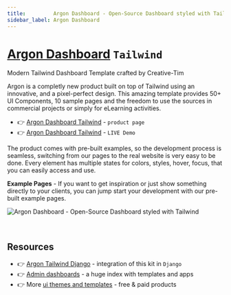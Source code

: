 ```yaml
---
title:         Argon Dashboard - Open-Source Dashboard styled with Tailwind
sidebar_label: Argon Dashboard
---
```


# [Argon Dashboard](https://www.creative-tim.com/product/argon-dashboard-tailwind?AFFILIATE=128200) `Tailwind`

<SubHeading>Modern Tailwind Dashboard Template crafted by Creative-Tim</SubHeading>

Argon is a completly new product built on top of Tailwind using an innovative, and a pixel-perfect design. 
This amazing template provides 50+ UI Components, 10 sample pages and the freedom to use the sources in commercial projects or simply for eLearning activities. 

- 👉 [Argon Dashboard Tailwind](https://www.creative-tim.com/product/argon-dashboard-tailwind?AFFILIATE=128200) - `product page`
- 👉 [Argon Dashboard Tailwind](https://demos.creative-tim.com/argon-dashboard-tailwind/pages/dashboard?AFFILIATE=128200) - `LIVE Demo`

The product comes with pre-built examples, so the development process is seamless, switching from our pages to the real website is very easy to be done. 
Every element has multiple states for colors, styles, hover, focus, that you can easily access and use.

**Example Pages** - If you want to get inspiration or just show something directly to your clients, you can jump start your development with our pre-built example pages.

![Argon Dashboard - Open-Source Dashboard styled with Tailwind](https://user-images.githubusercontent.com/51070104/226629500-08932c8b-d5fd-439c-830b-eaaf15f0b22e.png)

<br />

## Resources

- 👉 [Argon Tailwind Django](https://github.com/app-generator/django-argon-dashboard-tailwind) - integration of this kit in `Django`
- 👉 [Admin dashboards](https://www.admin-dashboards.com/) - a huge index with templates and apps
- 👉 More [ui themes and templates](https://www.ui-themes.com/) - free & paid products
